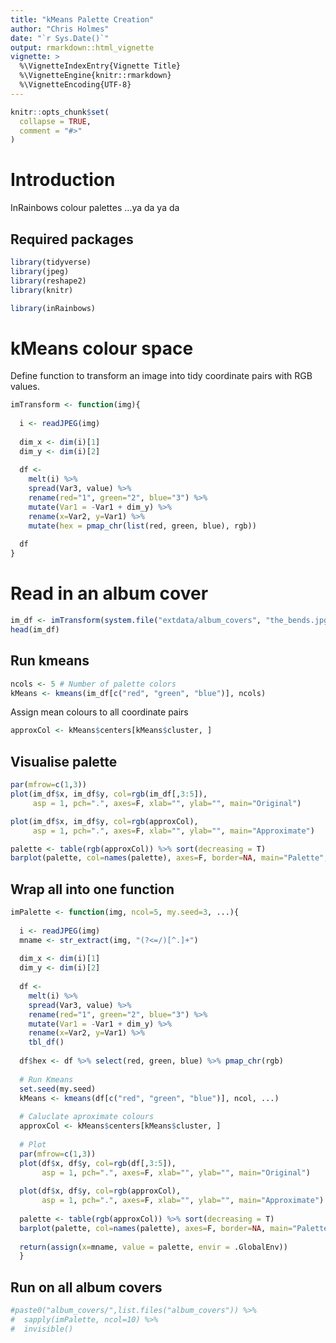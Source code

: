 ```yaml
---
title: "kMeans Palette Creation"
author: "Chris Holmes"
date: "`r Sys.Date()`"
output: rmarkdown::html_vignette
vignette: >
  %\VignetteIndexEntry{Vignette Title}
  %\VignetteEngine{knitr::rmarkdown}
  %\VignetteEncoding{UTF-8}
---
```


```r
knitr::opts_chunk$set(
  collapse = TRUE,
  comment = "#>"
)
```

# Introduction
InRainbows colour palettes ...ya da ya da

## Required packages
```r
library(tidyverse)
library(jpeg)
library(reshape2)
library(knitr)
```

```r
library(inRainbows)
```


# kMeans colour space
Define function to transform an image into tidy coordinate pairs with RGB values.
```r
imTransform <- function(img){
  
  i <- readJPEG(img)
  
  dim_x <- dim(i)[1]
  dim_y <- dim(i)[2]
  
  df <-
    melt(i) %>% 
    spread(Var3, value) %>% 
    rename(red="1", green="2", blue="3") %>% 
    mutate(Var1 = -Var1 + dim_y) %>% 
    rename(x=Var2, y=Var1) %>% 
    mutate(hex = pmap_chr(list(red, green, blue), rgb))
  
  df
}
```

# Read in an album cover
```r
im_df <- imTransform(system.file("extdata/album_covers", "the_bends.jpg", package = "inRainbows"))
head(im_df)
```

## Run kmeans
```r
ncols <- 5 # Number of palette colors
kMeans <- kmeans(im_df[c("red", "green", "blue")], ncols)
```

Assign mean colours to all coordinate pairs
```r
approxCol <- kMeans$centers[kMeans$cluster, ]
```

## Visualise palette
```r
par(mfrow=c(1,3))
plot(im_df$x, im_df$y, col=rgb(im_df[,3:5]), 
     asp = 1, pch=".", axes=F, xlab="", ylab="", main="Original")

plot(im_df$x, im_df$y, col=rgb(approxCol), 
     asp = 1, pch=".", axes=F, xlab="", ylab="", main="Approximate")

palette <- table(rgb(approxCol)) %>% sort(decreasing = T)
barplot(palette, col=names(palette), axes=F, border=NA, main="Palette", las=2)
```

## Wrap all into one function
```r
imPalette <- function(img, ncol=5, my.seed=3, ...){  
  
  i <- readJPEG(img)
  mname <- str_extract(img, "(?<=/)[^.]+")
  
  dim_x <- dim(i)[1]
  dim_y <- dim(i)[2]
  
  df <-
    melt(i) %>% 
    spread(Var3, value) %>% 
    rename(red="1", green="2", blue="3") %>% 
    mutate(Var1 = -Var1 + dim_y) %>% 
    rename(x=Var2, y=Var1) %>% 
    tbl_df()
  
  df$hex <- df %>% select(red, green, blue) %>% pmap_chr(rgb)
  
  # Run Kmeans 
  set.seed(my.seed)
  kMeans <- kmeans(df[c("red", "green", "blue")], ncol, ...)
  
  # Caluclate aproximate colours
  approxCol <- kMeans$centers[kMeans$cluster, ]
  
  # Plot
  par(mfrow=c(1,3))
  plot(df$x, df$y, col=rgb(df[,3:5]), 
       asp = 1, pch=".", axes=F, xlab="", ylab="", main="Original")
  
  plot(df$x, df$y, col=rgb(approxCol), 
       asp = 1, pch=".", axes=F, xlab="", ylab="", main="Approximate")
  
  palette <- table(rgb(approxCol)) %>% sort(decreasing = T)
  barplot(palette, col=names(palette), axes=F, border=NA, main="Palette", las=2)
  
  return(assign(x=mname, value = palette, envir = .GlobalEnv))
  }
```

## Run on all album covers
```r
#paste0("album_covers/",list.files("album_covers")) %>% 
#  sapply(imPalette, ncol=10) %>% 
#  invisible()
```
